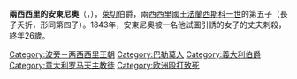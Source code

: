 {{Multiple issues|
{{Expand language|1=en|time=2020-10-19T02:12:42+00:00}}
{{Unreferenced|time=2020-10-19T02:12:42+00:00}}
}}
{{Infobox royalty
| name         = 兩西西里的安東尼奧
| title        = 萊切伯爵
| image        = Prince Antonio of the Two Sicilies, Count of Lecce.jpg
| birth_date   = {{birth date|1816|09|23|df=y}}
| birth_place  = [[巴勒莫|巴勒莫]]
| death_date   = {{death date and age|1843|01|12|1816|09|23|df=y}}
| death_place  = [[波佐利|波佐利]]
| burial_place = [[聖嘉勒聖殿_(那不勒斯)|聖嘉勒聖殿]]
| full name    = Antonio Pasquale di Borbone, Principe di Borbone delle Due Sicilie
| house        = [[波旁-兩西西里王朝|波旁-兩西西里王朝]]
| father       = [[弗朗切斯科一世_(兩西西里)|法蘭西斯科一世]]
| mother       = [[波旁的瑪麗亞·伊莎貝爾_(1789年－1848年)|西班牙的瑪麗亞·伊莎貝爾]]
}}
'''兩西西里的安東尼奧'''（{{lang-it|Antonio Pasquale di Borbone-Due Sicilie}}，{{bd|1816年|9月23日|1843年|1月12日}}），[[萊切|萊切]]伯爵，兩西西里國王[[弗朗切斯科一世_(兩西西里)|法蘭西斯科一世]]的第五子（長子夭折，形同第四子）。1843年，安東尼奧被一名他試圖引誘的女子的丈夫刺殺，終年26歲。

[[Category:波旁－两西西里王朝|Category:波旁－两西西里王朝]]
[[Category:巴勒莫人|Category:巴勒莫人]]
[[Category:義大利伯爵|Category:義大利伯爵]]
[[Category:意大利罗马天主教徒|Category:意大利罗马天主教徒]]
[[Category:欧洲殴打致死|Category:欧洲殴打致死]]